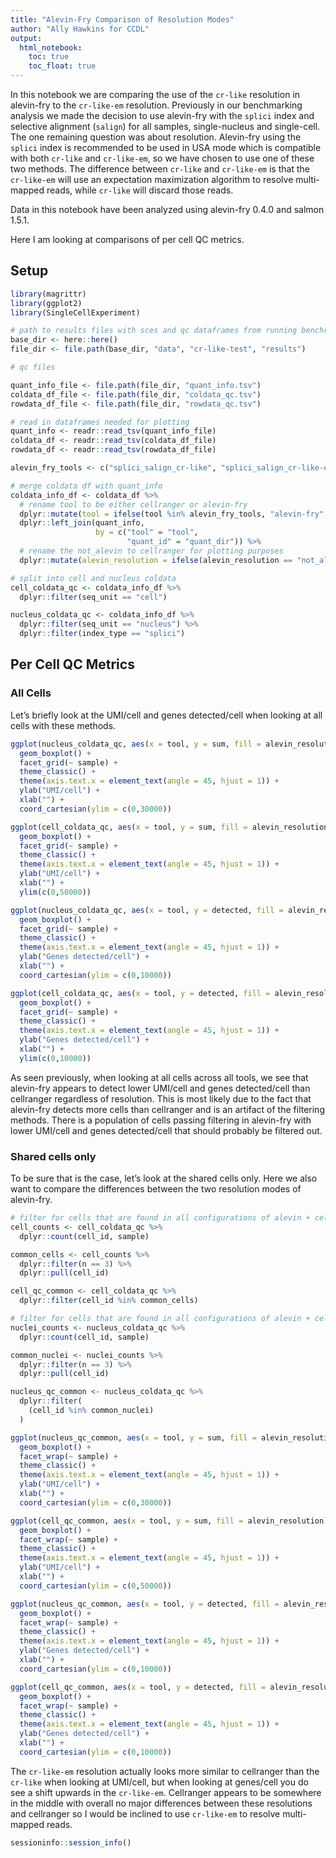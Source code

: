 ```yaml
---
title: "Alevin-Fry Comparison of Resolution Modes"
author: "Ally Hawkins for CCDL"
output: 
  html_notebook:
    toc: true
    toc_float: true
---
```


In this notebook we are comparing the use of the `cr-like` resolution in alevin-fry to the `cr-like-em` resolution. 
Previously in our benchmarking analysis we made the decision to use alevin-fry with the `splici` index and selective alignment (`salign`) for all samples, single-nucleus and single-cell. 
The one remaining question was about resolution. 
Alevin-fry using the `splici` index is recommended to be used in USA mode which is compatible with both `cr-like` and `cr-like-em`, so we have chosen to use one of these two methods. 
The difference between `cr-like` and `cr-like-em` is that the `cr-like-em` will use an expectation maximization algorithm to resolve multi-mapped reads, while `cr-like` will discard those reads. 

Data in this notebook have been analyzed using alevin-fry 0.4.0 and salmon 1.5.1. 

Here I am looking at comparisons of per cell QC metrics. 

## Setup

```r
library(magrittr)
library(ggplot2)
library(SingleCellExperiment)
```


```r
# path to results files with sces and qc dataframes from running benchrmarking_generate_qc_df.R
base_dir <- here::here()
file_dir <- file.path(base_dir, "data", "cr-like-test", "results")

# qc files 

quant_info_file <- file.path(file_dir, "quant_info.tsv")
coldata_df_file <- file.path(file_dir, "coldata_qc.tsv")
rowdata_df_file <- file.path(file_dir, "rowdata_qc.tsv")
```

```r
# read in dataframes needed for plotting
quant_info <- readr::read_tsv(quant_info_file)
coldata_df <- readr::read_tsv(coldata_df_file)
rowdata_df <- readr::read_tsv(rowdata_df_file)
```

```r
alevin_fry_tools <- c("splici_salign_cr-like", "splici_salign_cr-like-em")

# merge coldata df with quant_info
coldata_info_df <- coldata_df %>%
  # rename tool to be either cellranger or alevin-fry
  dplyr::mutate(tool = ifelse(tool %in% alevin_fry_tools, "alevin-fry", "cellranger")) %>%
  dplyr::left_join(quant_info,
                   by = c("tool" = "tool", 
                          "quant_id" = "quant_dir")) %>%
  # rename the not_alevin to cellranger for plotting purposes
  dplyr::mutate(alevin_resolution = ifelse(alevin_resolution == "not_alevin", "cellranger", alevin_resolution))
```


```r
# split into cell and nucleus coldata
cell_coldata_qc <- coldata_info_df %>%
  dplyr::filter(seq_unit == "cell")

nucleus_coldata_qc <- coldata_info_df %>%
  dplyr::filter(seq_unit == "nucleus") %>%
  dplyr::filter(index_type == "splici")
```

## Per Cell QC Metrics

### All Cells 

Let's briefly look at the UMI/cell and genes detected/cell when looking at all cells with these methods. 

```r
ggplot(nucleus_coldata_qc, aes(x = tool, y = sum, fill = alevin_resolution)) + 
  geom_boxplot() + 
  facet_grid(~ sample) +
  theme_classic() + 
  theme(axis.text.x = element_text(angle = 45, hjust = 1)) + 
  ylab("UMI/cell") + 
  xlab("") +
  coord_cartesian(ylim = c(0,30000))
```

```r
ggplot(cell_coldata_qc, aes(x = tool, y = sum, fill = alevin_resolution)) + 
  geom_boxplot() + 
  facet_grid(~ sample) +
  theme_classic() + 
  theme(axis.text.x = element_text(angle = 45, hjust = 1)) + 
  ylab("UMI/cell") + 
  xlab("") + 
  ylim(c(0,50000))
```

```r
ggplot(nucleus_coldata_qc, aes(x = tool, y = detected, fill = alevin_resolution)) + 
  geom_boxplot() + 
  facet_grid(~ sample) +
  theme_classic() + 
  theme(axis.text.x = element_text(angle = 45, hjust = 1)) + 
  ylab("Genes detected/cell") + 
  xlab("") +
  coord_cartesian(ylim = c(0,10000))
```

```r
ggplot(cell_coldata_qc, aes(x = tool, y = detected, fill = alevin_resolution)) + 
  geom_boxplot() + 
  facet_grid(~ sample) +
  theme_classic() + 
  theme(axis.text.x = element_text(angle = 45, hjust = 1)) + 
  ylab("Genes detected/cell") + 
  xlab("") + 
  ylim(c(0,10000))
```
As seen previously, when looking at all cells across all tools, we see that alevin-fry appears to detect lower UMI/cell and genes detected/cell than cellranger regardless of resolution. 
This is most likely due to the fact that alevin-fry detects more cells than cellranger and is an artifact of the filtering methods. 
There is a population of cells passing filtering in alevin-fry with lower UMI/cell and genes detected/cell that should probably be filtered out. 

### Shared cells only 

To be sure that is the case, let's look at the shared cells only. 
Here we also want to compare the differences between the two resolution modes of alevin-fry. 

```r
# filter for cells that are found in all configurations of alevin + cellranger
cell_counts <- cell_coldata_qc %>%  
  dplyr::count(cell_id, sample)

common_cells <- cell_counts %>%
  dplyr::filter(n == 3) %>%
  dplyr::pull(cell_id)

cell_qc_common <- cell_coldata_qc %>%
  dplyr::filter(cell_id %in% common_cells) 
```

```r
# filter for cells that are found in all configurations of alevin + cellranger
nuclei_counts <- nucleus_coldata_qc %>%
  dplyr::count(cell_id, sample)

common_nuclei <- nuclei_counts %>%
  dplyr::filter(n == 3) %>%
  dplyr::pull(cell_id)

nucleus_qc_common <- nucleus_coldata_qc %>%
  dplyr::filter(
    (cell_id %in% common_nuclei)
  )
```


```r
ggplot(nucleus_qc_common, aes(x = tool, y = sum, fill = alevin_resolution)) + 
  geom_boxplot() + 
  facet_wrap(~ sample) +
  theme_classic() + 
  theme(axis.text.x = element_text(angle = 45, hjust = 1)) + 
  ylab("UMI/cell") + 
  xlab("") +
  coord_cartesian(ylim = c(0,30000))
```

```r
ggplot(cell_qc_common, aes(x = tool, y = sum, fill = alevin_resolution)) + 
  geom_boxplot() + 
  facet_wrap(~ sample) +
  theme_classic() + 
  theme(axis.text.x = element_text(angle = 45, hjust = 1)) + 
  ylab("UMI/cell") + 
  xlab("") +
  coord_cartesian(ylim = c(0,50000))
```
```r
ggplot(nucleus_qc_common, aes(x = tool, y = detected, fill = alevin_resolution)) + 
  geom_boxplot() + 
  facet_wrap(~ sample) +
  theme_classic() + 
  theme(axis.text.x = element_text(angle = 45, hjust = 1)) + 
  ylab("Genes detected/cell") + 
  xlab("") +
  coord_cartesian(ylim = c(0,10000))
```
```r
ggplot(cell_qc_common, aes(x = tool, y = detected, fill = alevin_resolution)) + 
  geom_boxplot() + 
  facet_wrap(~ sample) +
  theme_classic() + 
  theme(axis.text.x = element_text(angle = 45, hjust = 1)) + 
  ylab("Genes detected/cell") + 
  xlab("") +
  coord_cartesian(ylim = c(0,10000))
```
The `cr-like-em` resolution actually looks more similar to cellranger than the `cr-like` when looking at UMI/cell, but when looking at genes/cell you do see a shift upwards in the `cr-like-em`. 
Cellranger appears to be somewhere in the middle with overall no major differences between these resolutions and cellranger so I would be inclined to use `cr-like-em` to resolve multi-mapped reads. 


```r
sessioninfo::session_info()
```

